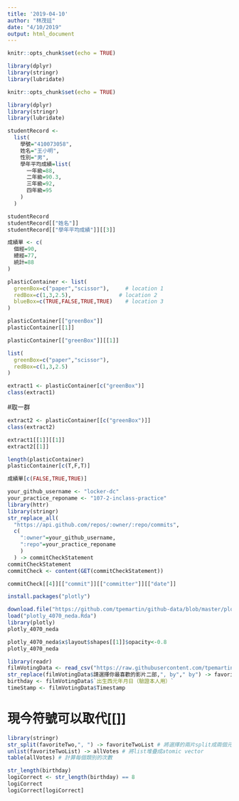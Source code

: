 ```yaml
---
title: '2019-04-10'
author: "林茂廷"
date: "4/10/2019"
output: html_document
---
```


```r
knitr::opts_chunk$set(echo = TRUE)
```

```r
library(dplyr)
library(stringr)
library(lubridate)
```

```r
knitr::opts_chunk$set(echo = TRUE)
```

```r
library(dplyr)
library(stringr)
library(lubridate)
```
```r
studentRecord <-
  list(
    學號="410073058",
    姓名="王小明",
    性別="男",
    學年平均成績=list(
      一年級=88,
      二年級=90.3,
      三年級=92,
      四年級=95
    )
  )

studentRecord
studentRecord[["姓名"]]
studentRecord[["學年平均成績"]][[3]]

```

```r
成績單 <- c(
  個經=90,
  總經=77,
  統計=88
)
```

```r
plasticContainer <- list(
  greenBox=c("paper","scissor"),     # location 1
  redBox=c(1,3,2.5),               # location 2
  blueBox=c(TRUE,FALSE,TRUE,TRUE)    # location 3
)
```

```r
plasticContainer[["greenBox"]] 
plasticContainer[[1]]
```
```r
plasticContainer[["greenBox"]][[1]]
```

```r
list(
  greenBox=c("paper","scissor"),
  redBox=c(1,3,2.5)
)
```
```r
extract1 <- plasticContainer[c("greenBox")]
class(extract1)
```
#取一群
```r
extract2 <- plasticContainer[[c("greenBox")]]
class(extract2)
```
```r
extract1[[1]][[1]]
extract2[[1]]
```
```r
length(plasticContainer)
plasticContainer[c(T,F,T)]
```
```r
成績單[c(FALSE,TRUE,TRUE)]
```
```r
your_github_username <- "locker-dc"
your_practice_reponame <- "107-2-inclass-practice"
library(httr)
library(stringr)
str_replace_all(
  "https://api.github.com/repos/:owner/:repo/commits",
  c(
    ":owner"=your_github_username,
    ":repo"=your_practice_reponame
    )
  ) -> commitCheckStatement
commitCheckStatement
commitCheck <- content(GET(commitCheckStatement))
```
```r
commitCheck[[4]][["commit"]][["committer"]][["date"]]
```
```r
install.packages("plotly")
```
```r
download.file("https://github.com/tpemartin/github-data/blob/master/plotly_4070_neda.Rda?raw=true",destfile = "plotly_4070_neda.Rda")
load("plotly_4070_neda.Rda")
library(plotly)
plotly_4070_neda
```
```r
plotly_4070_neda$x$layout$shapes[[1]]$opacity<-0.8
plotly_4070_neda
```
```r
library(readr)
filmVotingData <- read_csv("https://raw.githubusercontent.com/tpemartin/github-data/master/podcastcompetition3.csv")
str_replace(filmVotingData$請選擇你最喜歡的影片二部,", by"," by") -> favoriteTwo
birthday <- filmVotingData$`出生西元年月日（驗證本人用）`
timeStamp <- filmVotingData$Timestamp
```
# 現今符號可以取代[[]]
```r
library(stringr)
str_split(favoriteTwo,", ") -> favoriteTwoList # 將選擇的兩片split成兩個元素
unlist(favoriteTwoList) -> allVotes # 將list堆疊成atomic vector
table(allVotes) # 計算每個類別的次數
```
```r
str_length(birthday)
logiCorrect <- str_length(birthday) == 8
logiCorrect
logiCorrect[logiCorrect]
```



